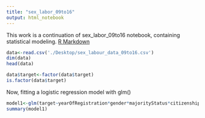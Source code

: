```yaml
---
title: "sex_labor_09to16"
output: html_notebook
---
```


This work is a continuation of sex_labor_09to16 notebook, containing statistical modeling. [R Markdown](http://rmarkdown.rstudio.com) 


```r
data<-read.csv('./Desktop/sex_labour_data_09to16.csv')
dim(data)
head(data)
```
```r
data$target<-factor(data$target)
is.factor(data$target)
```
Now, fitting a logistic regression model with glm()
```r
model1<-glm(target~yearOfRegistration*gender*majorityStatus*citizenship*cause*CountryOfExploitation,family = binomial(link =logit),data=data,maxit=100)
summary(model1)
```

